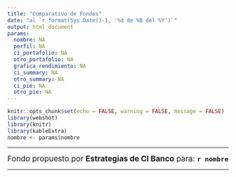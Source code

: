 ```yaml
---
title: "Comparativo de Fondos"
date: "al `r format(Sys.Date()-1, '%d de %B del %Y')`"
output: html_document
params:
  nombre: NA
  perfil: NA
  ci_portafolio: NA
  otro_portafolio: NA
  grafica_rendimiento: NA
  ci_summary: NA
  otro_summary: NA
  ci_pie: NA
  otro_pie: NA
---
```


```r
knitr::opts_chunk$set(echo = FALSE, warning = FALSE, message = FALSE)
library(webshot)
library(knitr)
library(kableExtra)
nombre <- params$nombre
```

---

<span style="font-size: 1.25em;">Fondo propuesto por **Estrategias de CI Banco** para: **`r nombre`**</span>

---

